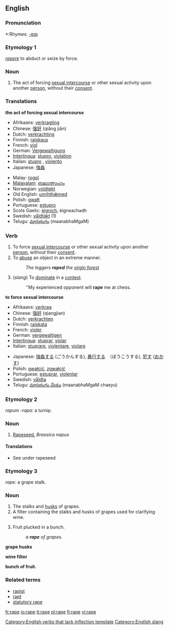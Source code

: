 {{see|râpé}}
==English==

===Pronunciation===
*:Rhymes: [[Rhymes:English:-eɪp|-eɪp]]

===Etymology 1===
{{L.}} ''[[rapere]]'' to abduct or seize by force.

===Noun===
{{en-noun}}

# The act of forcing [[sexual intercourse]] or other sexual activity upon another [[person]], without their [[consent]].

===Translations===
'''the act of forcing sexual intercourse'''
{{top}}
*Afrikaans: [[verkragting]]
*Chinese: [[强奸]] (qiǎng jiān)
*Dutch: [[verkrachting]] {{f}}
*Finnish: [[raiskaus]]
*French: [[viol]] {{m}}
*German: [[Vergewaltigung]] {{f}}
*[[Interlingua]]: [[stupro]], [[violation]]
*Italian: [[stupro]] {{m}}, [[violento]] {{m}}
*Japanese: [[強姦]]
{{mid}}
*Malay: [[rogol]]
*[[Malayalam]]: [[ബലാത്സംഗം]]
*Norwegian: [[voldtekt]]
*Old English: [[unrihthæmed|unrihthǣmed]]
*Polish: [[gwałt]] {{m}}
*Portuguese: [[estupro]] {{m}}
*Scots Gaelic: [[èignich]], èigneachadh {{m}}
*Swedish: [[våldtäkt]] {{c}} (1)
*Telugu: [[మానభంగం]] (maanabhaMgaM)
{{bottom}}

===Verb===
{{en-verb|rap|ing}}

# To force [[sexual intercourse]] or other sexual activity upon another [[person]], without their [[consent]].
# To [[abuse]] an object in an extreme manner.
#: ''The loggers '''raped''' the [[virgin forest]]''
# (''slang'') To [[dominate]] in a [[contest]].
#: ''My experienced opponent will '''rape''' me at chess.

'''to force sexual intercourse'''
{{top}}
*Afrikaans: [[verkrag]]
*Chinese: [[强奸]] (qiangjian)
*Dutch: [[verkrachten]]
*Finnish: [[raiskata]]
*French: [[violer]] 
*German: [[vergewaltigen]]
*[[Interlingua]]: [[stuprar]], [[violar]]
*Italian: [[stuprare]], [[violentare]], [[violare]]
{{mid}}
*Japanese: [[強姦]]する (ごうかんする), [[暴行]]する　（ぼうこうする), [[犯す]] ([[おかす]])
*Polish: [[gwałcić]], [[zgwałcić]]
*Portuguese: [[estuprar]], [[violentar]]
*Swedish: [[våldta]]
*Telugu: [[మానభంగం చేయు]] (maanabhaMgaM chaeyu) 
{{bottom}}

===Etymology 2===
{{L.}} ''rapum -rapa'': a turnip.

===Noun===
{{en-noun|rape}}

#[[rapeseed|Rapeseed.]] ''Brassica napus''

====Translations====
*See under rapeseed

===Etymology 3===
{{F.}} ''rape'': a grape stalk.

===Noun===
{{en-noun}}

#The stalks and [[husk]]s of grapes.
#A filter containing the stalks and husks of grapes used for clarifying wine.
#{{obsolete}} Fruit plucked in a bunch.
#: ''a '''rape''' of grapes''.

'''grape husks'''
{{top}}
{{bottom}}

''' wine filter'''
{{top}}
{{bottom}}

'''bunch of fruit.'''
{{top}}
{{bottom}}

===Related terms===
*[[rapist]]
*[[rapt]]
*[[statutory rape]]

[[Category:English verbs that lack inflection template]]
[[Category:English slang]]

[[fr:rape]]
[[io:rape]]
[[it:rape]]
[[pl:rape]]
[[fi:rape]]
[[vi:rape]]